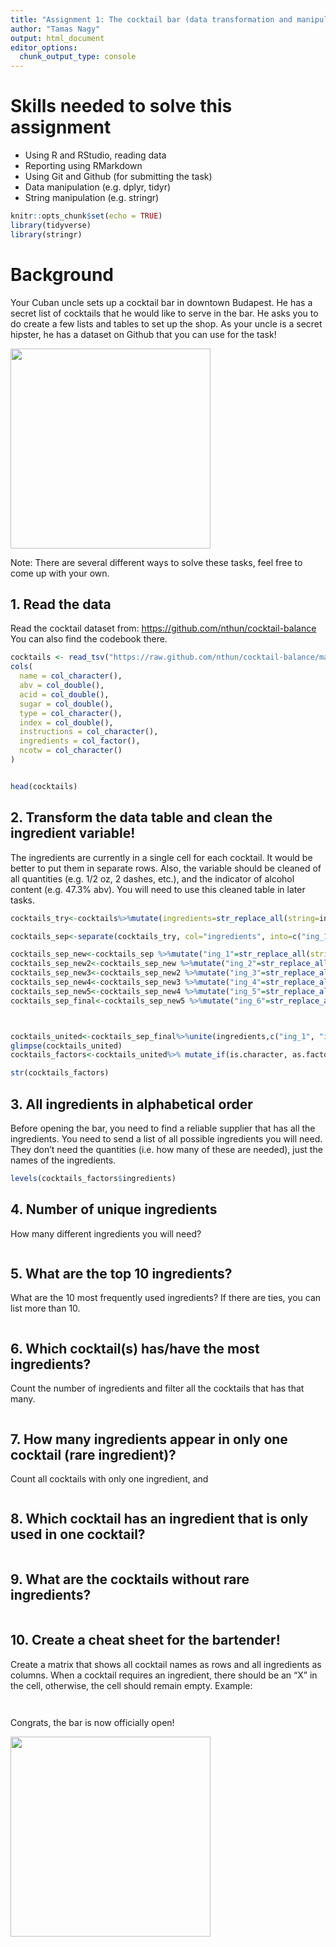 ```yaml
---
title: "Assignment 1: The cocktail bar (data transformation and manipulation)"
author: "Tamas Nagy"
output: html_document
editor_options: 
  chunk_output_type: console
---
```


# Skills needed to solve this assignment

-   Using R and RStudio, reading data
-   Reporting using RMarkdown
-   Using Git and Github (for submitting the task)
-   Data manipulation (e.g. dplyr, tidyr)
-   String manipulation (e.g. stringr)

```r
knitr::opts_chunk$set(echo = TRUE)
library(tidyverse)
library(stringr)
```

# Background

Your Cuban uncle sets up a cocktail bar in downtown Budapest. He has a secret list of cocktails that he would like to serve in the bar. He asks you to do create a few lists and tables to set up the shop. As your uncle is a secret hipster, he has a dataset on Github that you can use for the task!

![](https://media1.tenor.com/images/57a519cffd0ad4693be3b9c94b211540/tenor.gif?itemid=5195211){width="320"}

Note: There are several different ways to solve these tasks, feel free to come up with your own.

## 1. Read the data

Read the cocktail dataset from: <https://github.com/nthun/cocktail-balance> You can also find the codebook there.

```r

cocktails <- read_tsv("https://raw.github.com/nthun/cocktail-balance/master/cocktail_data.tsv")
cols(
  name = col_character(),
  abv = col_double(),
  acid = col_double(),
  sugar = col_double(),
  type = col_character(),
  index = col_double(),
  instructions = col_character(),
  ingredients = col_factor(),
  ncotw = col_character()
)


head(cocktails)
```

## 2. Transform the data table and clean the ingredient variable!

The ingredients are currently in a single cell for each cocktail. It would be better to put them in separate rows. Also, the variable should be cleaned of all quantities (e.g. 1/2 oz, 2 dashes, etc.), and the indicator of alcohol content (e.g. 47.3% abv). You will need to use this cleaned table in later tasks.

```r


cocktails_try<-cocktails%>%mutate(ingredients=str_replace_all(string=ingredients,c("oz" ="", "(%)"="", "abv"="", '[[:digit:]]+'="", "( )"="")))

cocktails_sep<-separate(cocktails_try, col="ingredients", into=c("ing_1", "ing_2", "ing_3", "ing_4", "ing_5", "ing_6"), sep="<br/>")  

cocktails_sep_new<-cocktails_sep %>%mutate("ing_1"=str_replace_all(string=ing_1, pattern='[^[:alnum:]]',replacement = ""))
cocktails_sep_new2<-cocktails_sep_new %>%mutate("ing_2"=str_replace_all(string=ing_2, pattern='[^[:alnum:]]',replacement = ""))
cocktails_sep_new3<-cocktails_sep_new2 %>%mutate("ing_3"=str_replace_all(string=ing_3, pattern='[^[:alnum:]]',replacement = ""))
cocktails_sep_new4<-cocktails_sep_new3 %>%mutate("ing_4"=str_replace_all(string=ing_4, pattern='[^[:alnum:]]',replacement = ""))
cocktails_sep_new5<-cocktails_sep_new4 %>%mutate("ing_5"=str_replace_all(string=ing_5, pattern='[^[:alnum:]]',replacement = ""))
cocktails_sep_final<-cocktails_sep_new5 %>%mutate("ing_6"=str_replace_all(string=ing_6, pattern='[^[:alnum:]]',replacement = ""))



cocktails_united<-cocktails_sep_final%>%unite(ingredients,c("ing_1", "ing_2", "ing_3", "ing_4", "ing_5", "ing_6"), sep=",", remove = TRUE, na.rm = TRUE)
glimpse(cocktails_united)
cocktails_factors<-cocktails_united%>% mutate_if(is.character, as.factor)

str(cocktails_factors)

```

## 3. All ingredients in alphabetical order

Before opening the bar, you need to find a reliable supplier that has all the ingredients. You need to send a list of all possible ingredients you will need. They don't need the quantities (i.e. how many of these are needed), just the names of the ingredients.

```r
levels(cocktails_factors$ingredients)
```

## 4. Number of unique ingredients

How many different ingredients you will need?

```r

```

## 5. What are the top 10 ingredients?

What are the 10 most frequently used ingredients? If there are ties, you can list more than 10.

```r

```

## 6. Which cocktail(s) has/have the most ingredients?

Count the number of ingredients and filter all the cocktails that has that many.

```r

```

## 7. How many ingredients appear in only one cocktail (rare ingredient)?

Count all cocktails with only one ingredient, and

```r

```

## 8. Which cocktail has an ingredient that is only used in one cocktail?

```r

```

## 9. What are the cocktails without rare ingredients?

```r
  
```

## 10. Create a cheat sheet for the bartender!

Create a matrix that shows all cocktail names as rows and all ingredients as columns. When a cocktail requires an ingredient, there should be an "X" in the cell, otherwise, the cell should remain empty. Example:

```r

```

```r

```

Congrats, the bar is now officially open!

![](https://i.pinimg.com/originals/4e/c1/0c/4ec10c9d32b2c7c28b4b638c7f809ec5.gif){width="320"}
